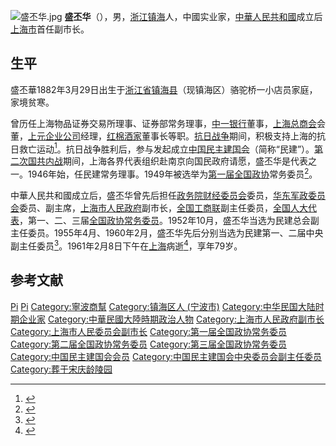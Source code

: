 [[File:盛丕华.jpg|thumb]]
'''盛丕华'''（{{bd|1882年||1961年}}），男，[[浙江省_(清)|浙江]][[镇海县|镇海]]人，中國实业家，[[中華人民共和國|中華人民共和國]]成立后[[上海市|上海市]]首任副市长。

== 生平 ==
盛丕華1882年3月29日出生于[[浙江省_(清)|浙江省]][[镇海县|镇海县]]（现镇海区）骆驼桥一小店员家庭，家境贫寒。

曾历任上海物品证券交易所理事、证券部常务理事，[[中一银行|中一银行]]董事，[[上海总商会|上海总商会]]会董，[[上元企业公司|上元企业公司]]经理，[[红棉酒家|红棉酒家]]董事长等职。[[中國抗日戰爭|抗日战争]]期间，积极支持上海的抗日救亡运动<ref>{{Cite web |url=http://www.shtong.gov.cn/newsite/node2/node2245/node4485/node23931/node23933/node63685/userobject1ai53449.html |title=上海市地方志办公室 中国民主党派上海市地方组织志 >> 盛丕华 介绍 |access-date=2019-04-20 |archive-date=2019-04-20 |archive-url=https://web.archive.org/web/20190420095849/http://www.shtong.gov.cn/newsite/node2/node2245/node4485/node23931/node23933/node63685/userobject1ai53449.html |dead-url=no }}</ref>。抗日战争胜利后，参与发起成立[[中国民主建国会|中国民主建国会]]（简称“民建”）。[[第二次国共内战|第二次国共内战]]期间，上海各界代表组织赴南京向国民政府请愿，盛丕华是代表之一。1946年始，任民建常务理事。1949年被选举为[[第一届全国政协|第一届全国政协]]常务委员<ref>{{Cite web |url=http://www.mjshsw.org.cn/new_look.asp?mingjian_id=184 |title=盛丕华为新中国献策 |access-date=2007-08-01 |archive-date=2007-09-29 |archive-url=https://web.archive.org/web/20070929002828/http://www.mjshsw.org.cn/new_look.asp?mingjian_id=184 |dead-url=no }}</ref>。

中華人民共和國成立后，盛丕华曾先后担任[[政务院财经委员会|政务院财经委员会]]委员，[[华东军政委员会|华东军政委员会]]委员、副主席，[[上海市人民政府|上海市人民政府]]副市长，[[全国工商联|全国工商联]]副主任委员，[[全国人大代表|全国人大代表]]，第一、二、三届[[全国政协常务委员|全国政协常务委员]]。1952年10月，盛丕华当选为民建总会副主任委员。1955年4月、1960年2月，盛丕华先后分别当选为民建第一、二届中央副主任委员<ref>{{cite web |title = 民建上海市第一、二届委员会主任委员：盛丕华 |url = http://gov.eastday.com/shmj2011/node741/u1a20899.html |accessdate = 2013-12-05 |website = 上海民建 |archive-date = 2016-03-04 |archive-url = https://web.archive.org/web/20160304194626/http://gov.eastday.com/shmj2011/node741/u1a20899.html |dead-url = no }}</ref>。1961年2月8日下午在[[上海|上海]]病逝<ref>{{cite news |title=上海市副市长盛丕华逝世 |work=人民日报 |date=1961年2月11日 |page=第4版}}</ref>，享年79岁。

== 参考文献 ==
{{Reflist}}

{{Navboxes 
| title  = 盛丕华在[[中国民主建国会|中国民主建国会]]的职务
| list1  =
{{中国民主建国会总会委员会}}
{{中国民主建国会第一届中央委员会}}
{{中国民主建国会第二届中央委员会}}
}}
{{Navboxes 
| title  = 盛丕华在[[中华全国工商业联合会|中华全国工商业联合会]]的职务
| list1  =
{{中华全国工商业联合会第一届执行委员会}}
{{中华全国工商业联合会第二届执行委员会}}
{{中华全国工商业联合会第三届执行委员会}}
}}

{{Authority control}}
{{DEFAULTSORT:Sheng盛}}
[[Category:盛姓|Pi]]
[[Category:骆驼桥盛氏|Pi]]
[[Category:寧波商幫|Category:寧波商幫]]
[[Category:镇海区人_(宁波市)|Category:镇海区人 (宁波市)]]
[[Category:中华民国大陆时期企业家|Category:中华民国大陆时期企业家]]
[[Category:中華民國大陸時期政治人物|Category:中華民國大陸時期政治人物]]
[[Category:上海市人民政府副市长|Category:上海市人民政府副市长]]
[[Category:上海市人民委员会副市长|Category:上海市人民委员会副市长]]
[[Category:第一届全国政协常务委员|Category:第一届全国政协常务委员]]
[[Category:第二届全国政协常务委员|Category:第二届全国政协常务委员]]
[[Category:第三届全国政协常务委员|Category:第三届全国政协常务委员]]
[[Category:中国民主建国会会员|Category:中国民主建国会会员]]
[[Category:中国民主建国会中央委员会副主任委员|Category:中国民主建国会中央委员会副主任委员]]
[[Category:葬于宋庆龄陵园|Category:葬于宋庆龄陵园]]